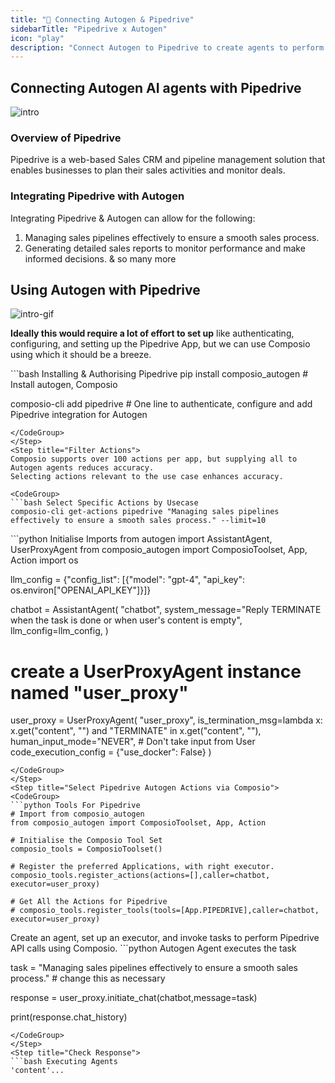 ```yaml
---
title: "🚀 Connecting Autogen & Pipedrive"
sidebarTitle: "Pipedrive x Autogen"
icon: "play"
description: "Connect Autogen to Pipedrive to create agents to perform tasks using natural language"
---
```


## Connecting Autogen AI agents with Pipedrive
![intro](/media/intro.jpg)

### Overview of Pipedrive

Pipedrive is a web-based Sales CRM and pipeline management solution that enables businesses to plan their sales activities and monitor deals.

### Integrating Pipedrive with Autogen

Integrating Pipedrive & Autogen can allow for the following:

1. Managing sales pipelines effectively to ensure a smooth sales process.
2. Generating detailed sales reports to monitor performance and make informed decisions.
& so many more

## Using Autogen with Pipedrive
![intro-gif](/media/intro.gif)
<Steps>
<Step title="Setting Up the Environment">

**Ideally this would require a lot of effort to set up** like authenticating, configuring, and setting up the Pipedrive App, but we can use Composio using which it should be a breeze.

<CodeGroup>
```bash Installing & Authorising Pipedrive
pip install composio_autogen # Install autogen, Composio 

composio-cli add pipedrive # One line to authenticate, configure and add Pipedrive integration for Autogen
```
</CodeGroup>
</Step>
<Step title="Filter Actions">
Composio supports over 100 actions per app, but supplying all to Autogen agents reduces accuracy.
Selecting actions relevant to the use case enhances accuracy.

<CodeGroup>
```bash Select Specific Actions by Usecase
composio-cli get-actions pipedrive "Managing sales pipelines effectively to ensure a smooth sales process." --limit=10
```
</CodeGroup>

</Step>
<Step title="Import Base Packages">

<CodeGroup>
```python Initialise Imports
from autogen import AssistantAgent, UserProxyAgent
from composio_autogen import ComposioToolset, App, Action
import os

llm_config = {"config_list": [{"model": "gpt-4", "api_key": os.environ["OPENAI_API_KEY"]}]}

chatbot = AssistantAgent(
    "chatbot",
    system_message="Reply TERMINATE when the task is done or when user's content is empty",
    llm_config=llm_config,
)

# create a UserProxyAgent instance named "user_proxy"
user_proxy = UserProxyAgent(
    "user_proxy",
    is_termination_msg=lambda x: x.get("content", "") and "TERMINATE" in x.get("content", ""),
    human_input_mode="NEVER", # Don't take input from User
    code_execution_config = {"use_docker": False}
)
```
</CodeGroup>
</Step>
<Step title="Select Pipedrive Autogen Actions via Composio">
<CodeGroup>
```python Tools For Pipedrive
# Import from composio_autogen
from composio_autogen import ComposioToolset, App, Action

# Initialise the Composio Tool Set
composio_tools = ComposioToolset()

# Register the preferred Applications, with right executor. 
composio_tools.register_actions(actions=[],caller=chatbot, executor=user_proxy)

# Get All the Actions for Pipedrive
# composio_tools.register_tools(tools=[App.PIPEDRIVE],caller=chatbot, executor=user_proxy) 
```
</CodeGroup>
</Step>
<Step title="Execute the Agent">
Create an agent, set up an executor, and invoke tasks to perform Pipedrive API calls using Composio. 
<CodeGroup>
```python Autogen Agent executes the task

task = "Managing sales pipelines effectively to ensure a smooth sales process." # change this as necessary

response = user_proxy.initiate_chat(chatbot,message=task)

print(response.chat_history)
```
</CodeGroup>
</Step>
<Step title="Check Response">
```bash Executing Agents
'content'...
```
</Step>
</Steps>
